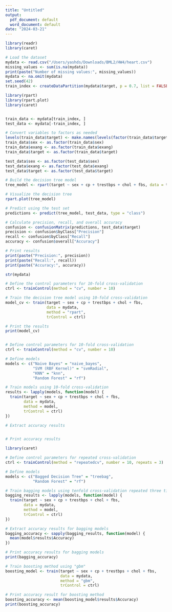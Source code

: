 ```yaml
---
title: "Untitled"
output:
  pdf_document: default
  word_document: default
date: "2024-03-21"
---
```



```r
library(readr)
library(caret)

# Load the dataset
mydata <- read.csv("/Users/yashds/Downloads/BML2/HW4/heart.csv")
missing_values <- sum(is.na(mydata))
print(paste("Number of missing values:", missing_values))
mydata <- na.omit(mydata)
set.seed(42)
train_index <- createDataPartition(mydata$target, p = 0.7, list = FALSE)

```
```r
library(rpart)
library(rpart.plot)
library(caret)


train_data <- mydata[train_index, ]
test_data <- mydata[-train_index, ]

# Convert variables to factors as needed
levels(train_data$target) <- make.names(levels(factor(train_data$target)))
train_data$sex <- as.factor(train_data$sex)
train_data$exang <- as.factor(train_data$exang)
train_data$target <- as.factor(train_data$target)

test_data$sex <- as.factor(test_data$sex)
test_data$exang <- as.factor(test_data$exang)
test_data$target <- as.factor(test_data$target)

# Build the decision tree model
tree_model <- rpart(target ~ sex + cp + trestbps + chol + fbs, data = train_data, method = "class")

# Visualize the decision tree
rpart.plot(tree_model)

# Predict using the test set
predictions <- predict(tree_model, test_data, type = "class")

# Calculate precision, recall, and overall accuracy
confusion <- confusionMatrix(predictions, test_data$target)
precision <- confusion$byClass["Precision"]
recall <- confusion$byClass["Recall"]
accuracy <- confusion$overall["Accuracy"]

# Print results
print(paste("Precision:", precision))
print(paste("Recall:", recall))
print(paste("Accuracy:", accuracy))

```

```r
str(mydata)
```


```r

# Define the control parameters for 10-fold cross-validation
ctrl <- trainControl(method = "cv", number = 10)

# Train the decision tree model using 10-fold cross-validation
model_cv <- train(target ~ sex + cp + trestbps + chol + fbs, 
                  data = mydata, 
                  method = "rpart", 
                  trControl = ctrl)

# Print the results
print(model_cv)



```


```r
# Define control parameters for 10-fold cross-validation
ctrl <- trainControl(method = "cv", number = 10)

# Define models
models <- c("Naive Bayes" = "naive_bayes",
            "SVM (RBF Kernel)" = "svmRadial",
            "KNN" = "knn",
            "Random Forest" = "rf")

# Train models using 10-fold cross-validation
results <- lapply(models, function(model) {
  train(target ~ sex + cp + trestbps + chol + fbs, 
        data = mydata, 
        method = model, 
        trControl = ctrl)
})

# Extract accuracy results


# Print accuracy results


```



```r
library(caret)

# Define control parameters for repeated cross-validation
ctrl <- trainControl(method = "repeatedcv", number = 10, repeats = 3)

# Define models
models <- c("Bagged Decision Tree" = "treebag",
            "Random Forest" = "rf")

# Train bagging models using tenfold cross-validation repeated three times
bagging_results <- lapply(models, function(model) {
  train(target ~ sex + cp + trestbps + chol + fbs, 
        data = mydata, 
        method = model, 
        trControl = ctrl)
})

# Extract accuracy results for bagging models
bagging_accuracy <- sapply(bagging_results, function(model) {
  mean(model$results$Accuracy)
})

# Print accuracy results for bagging models
print(bagging_accuracy)

# Train boosting method using "gbm"
boosting_model <- train(target ~ sex + cp + trestbps + chol + fbs, 
                        data = mydata, 
                        method = "gbm", 
                        trControl = ctrl)

# Print accuracy result for boosting method
boosting_accuracy <- mean(boosting_model$results$Accuracy)
print(boosting_accuracy)

```

